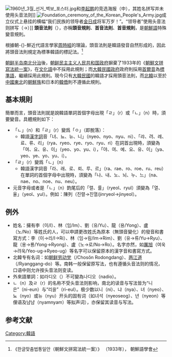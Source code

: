 {{NoteTA
|G1=Korea
|G2=Korea Comparison
}}
[[File:1960년_3월_선거_벽보_포스터.jpg|thumb]]和[[李起鹏|李起鹏]]的竞选海报（中），其姓名拼写并未使用头音法则]]
[[File:Foundation_ceremony_of_the_Korean_People's_Army.jpg|thumb]]成立仪式上悬挂的横幅“我们民族的领导者[[金日成|金日成]]将军万岁！”。“领导者”使用头音法则拼写（{{lang|ko|령도자}}→{{lang|ko|영도자}}）]]
'''頭音法則'''（{{kor|두음법칙|頭音法則}}），亦稱'''頭音規則'''、'''首音法則'''、'''首音規則'''，是[[朝鮮語|朝鮮語]]特殊變音規則。

根據朝-{}-鮮近代語言學家[[周時經|周時經]]的理論，頭音法則是韓語發音自然形成的，因此將頭音法則規定為標準韓語的標記法。<ref>《한글맞춤법통일안（朝鮮文拼寫法統一案）》 （1933年）， 朝鮮語學會</ref>

[[朝鲜半岛南北分治|朝鲜半岛南北分治]]後，[[朝鲜民主主义人民共和国政府|朝鲜民主主义人民共和国政府]]摒棄了1933年的《[[朝鮮文拼寫法統一案|朝鮮文拼寫法統一案]]》，在[[文化語|文化語]]中不採用此規則；而[[韓國中央行政機關|大韓民國政府]]政府則採用[[首尔方言|首爾音]]為[[韓國標準語|標準語]]，繼續採用此規則。現今只有[[大韓民國|大韓民國]]的韓語才採用頭音法則，而[[北韓|北韓]]以至於[[中國東北|中國東北]]的[[中國朝鮮族|朝鮮族]]和日本的[[韓僑|韓僑]]則不遵循此規則。

==基本規則==
簡單而言，頭音法則就是說韓語單詞首個字母出現「ㄹ」（r）或「ㄴ」（n）時，須要變音。具體規則如下：

* 「ㄴ」（n）和「ㄹ」（r）變爲「ㅇ」（即脫落）：
** 韓語[[漢字詞|漢字詞]]音「녀、뇨、뉴、니」（nyeo、nyo、nyu、ni）、「랴、려、례、료、류、리」（rya、ryeo、rye、ryo、ryu、ri）在詞首出現時，須變為「여、요、유、이」（yeo、yo、yu、i），「야、여、예、요、유、이」（ya、yeo、ye、yo、yu、i）。
*  「ㄹ」（r）變爲「ㄴ」（n）
** 韓語漢字詞音「라、래、로、뢰、루、르」（ra、rae、ro、roe、ru、reu）在單詞的首個字母中出現時，須變為「나、내、노、뇌、누、느」（na、nae、no、noe、nu、neu）。
* 元音字母或者是「ㄴ」（n）韵尾后的「렬、률」（ryeol、ryul）須變為「열、율」（yeol、yul）。例如：陳列（진렬→진열/jinryeol→jinyeol）。

==例外==
*姓名：擁有李（이/I）、林（임/Im）、劉（유/Yu）、龍（용/Yong）、盧（노/No）等姓氏的人，可以申請更改姓氏為原本（無頭音變化）的發音和書寫方式：李（이→리/I→Ri）、林（임→림/Im→Rim）、劉（유→류/Yu→Ryu）、龍（용→룡/Yong→Ryong）、盧（노→로/No→Ro）。名字亦然，如[[厲旭|厲旭]]（여욱→려욱/Yeo-ug→Ryeo-ug）等名字可以保留原本的漢字音和書寫方式。
*北韓专有名词：如[[朝鲜劳动党|朝鲜劳动党]]（{{lang|ko|조선로동당}}/Chosŏn Rodongdang）、[[两江道|两江道]]（{{lang|ko|량강도}}/Ryanggang-do）等。南韩一般保留原写法，也有遵循头音法则的情况，口语中则允许按头音法则变读。
*外來語單詞：如라디오（{{lang-en|Radio}}）不可變為나디오（nadio）。
*ㄴ（n）及ㄹ（r）的名称不受头音法则影响，南北的读音与写法皆为“니은”（ni-eun）与“리을”（ri-eul）。极少数以니（ni）、냐（nya）、녀（nyeo）、뇨（nyo）或뉴（nyu）开头的固有词（如녀석（nyeoseog）、년（nyeon）等俚语及냠냠（nyamnyam）等拟声词），亦保留其读音与写法。

==参考文献==
{{refbegin}}
{{reflist}}
{{refend}}
{{韓語}}

[[Category:韓語|Category:韓語]]
